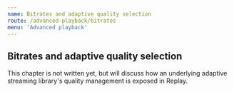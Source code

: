 ```yaml
---
name: Bitrates and adaptive quality selection
route: /advanced-playback/bitrates
menu: 'Advanced playback'
---
```


## Bitrates and adaptive quality selection

This chapter is not written yet, but will discuss how an underlying adaptive streaming library's quality management is exposed in Replay.
